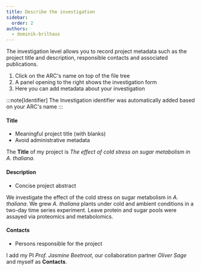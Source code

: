 ```yaml
---
title: Describe the investigation
sidebar:
  order: 2
authors:
  - dominik-brilhaus
---
```



The investigation level allows you to record project metadata such as the project title and description, responsible contacts and associated publications.

<Card icon="pen" title="ARCitect">

<Steps>

1. Click on the ARC's name on top of the file tree
2. A panel opening to the right shows the investigation form
3. Here you can add metadata about your investigation

</Steps>

</Card>


<Card icon="approve-check" title="Investigation Metadata">

:::note[Identifier]
The Investigation identifier was automatically added based on your ARC's name
:::

#### Title

- Meaningful project title (with blanks)
- Avoid administrative metadata

<ViolaSays>

The **Title** of my project is _The effect of cold stress on sugar metabolism in *A. thaliana*_.

</ViolaSays>

#### Description

- Concise project abstract 

<ViolaSays>

We investigate the effect of the cold stress on sugar metabolism in *A. thaliana*. We grew *A. thaliana* plants under cold and ambient conditions in a two-day time series experiment. Leave protein and sugar pools were assayed via proteomics and metabolomics.

</ViolaSays>

#### Contacts

- Persons responsible for the project 

<ViolaSays>

I add my PI *Prof. Jasmine Beetroot*, our collaboration partner *Oliver Sage* and myself as **Contacts**.

</ViolaSays>

</Card>


